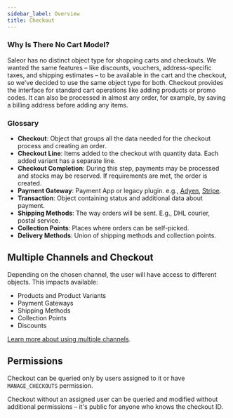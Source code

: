 ```yaml
---
sidebar_label: Overview
title: Checkout
---
```


### Why Is There No Cart Model?

Saleor has no distinct object type for shopping carts and checkouts. We wanted the same features – like discounts, vouchers, address-specific taxes, and shipping estimates – to be available in the cart and the checkout, so we've decided to use the same object type for both.
Checkout provides the interface for standard cart operations like adding products or promo codes. It can also be processed in almost any order, for example, by saving a billing address before adding any items.

### Glossary

- **Checkout**: Object that groups all the data needed for the checkout process and creating an order.
- **Checkout Line**: Items added to the checkout with quantity data. Each added variant has a separate line.
- **Checkout Completion**: During this step, payments may be processed and stocks may be reserved. If requirements are met, the order is created.
- **Payment Gateway**: Payment App or legacy plugin. e.g., [Adyen](developer/app-store/apps/adyen/overview.mdx), [Stripe](/developer/app-store/apps/stripe/overview.mdx).
- **Transaction**: Object containing status and additional data about payment.
- **Shipping Methods**: The way orders will be sent. E.g., DHL courier, postal service.
- **Collection Points**: Places where orders can be self-picked.
- **Delivery Methods**: Union of shipping methods and collection points.

## Multiple Channels and Checkout

Depending on the chosen channel, the user will have access to different objects. This impacts available:

- Products and Product Variants
- Payment Gateways
- Shipping Methods
- Collection Points
- Discounts

[Learn more about using multiple channels](developer/channels/overview.mdx).

## Permissions

Checkout can be queried only by users assigned to it or have `MANAGE_CHECKOUTS` permission.

Checkout without an assigned user can be queried and modified without additional permissions – it's public for anyone who knows the checkout ID.

